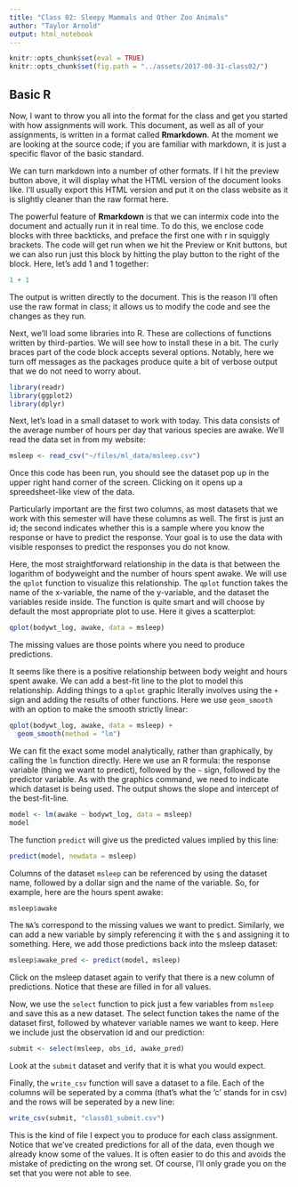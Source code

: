 ```yaml
---
title: "Class 02: Sleepy Mammals and Other Zoo Animals"
author: "Taylor Arnold"
output: html_notebook
---
```


```r
knitr::opts_chunk$set(eval = TRUE)
knitr::opts_chunk$set(fig.path = "../assets/2017-08-31-class02/")
```

## Basic R

Now, I want to throw you all into the format for the class and
get you started with how assignments will work. This document,
as well as all of your assignments, is written in a format
called **Rmarkdown**. At the moment we are looking at the
source code; if you are familiar with markdown, it is just a
specific flavor of the basic standard.

We can turn markdown into a number of other formats. If I
hit the preview button above, it will display what the
HTML version of the document looks like. I'll usually
export this HTML version and put it on the class website
as it is slightly cleaner than the raw format here.

The powerful feature of **Rmarkdown** is that we can intermix
code into the document and actually run it in real time. To
do this, we enclose code blocks with three backticks, and
preface the first one with r in squiggly brackets. The code
will get run when we hit the Preview or Knit buttons, but
we can also run just this block by hitting the play button to
the right of the block. Here, let's add 1 and 1 together:

```r
1 + 1
```

The output is written directly to the document. This is the
reason I'll often use the raw format in class; it allows us
to modify the code and see the changes as they run.

Next, we'll load some libraries into R. These are collections
of functions written by third-parties. We will see how to
install these in a bit. The curly braces part of the code
block accepts several options. Notably, here we turn off
messages as the packages produce quite a bit of verbose
output that we do not need to worry about.

```r
library(readr)
library(ggplot2)
library(dplyr)
```

Next, let's load in a small dataset to work with today.
This data consists of the average number of hours per
day that various species are awake. We'll read the data
set in from my website:

```r
msleep <- read_csv("~/files/ml_data/msleep.csv")
```

Once this code has been run, you should see the dataset
pop up in the upper right hand corner of the screen.
Clicking on it opens up a spreedsheet-like view of the
data.

Particularly important are the first two columns, as
most datasets that we work with this semester will have
these columns as well. The first is just an id; the
second indicates whether this is a sample where you
know the response or have to predict the response.
Your goal is to use the data with visible responses
to predict the responses you do not know.

Here, the most straightforward relationship in the data is
that between the logarithm of bodyweight and the number
of hours spent awake. We will use the `qplot` function
to visualize this relationship. The `qplot` function
takes the name of the x-variable, the name of the
y-variable, and the dataset the variables reside inside.
The function is quite smart and will choose by default
the most appropriate plot to use. Here it gives a
scatterplot:

```r
qplot(bodywt_log, awake, data = msleep)
```

The missing values are those points where you need to produce
predictions.

It seems like there is a positive relationship between body
weight and hours spent awake. We can add a best-fit line to
the plot to model this relationship. Adding things to a
`qplot` graphic literally involves using the `+` sign and
adding the results of other functions. Here we use `geom_smooth`
with an option to make the smooth strictly linear:

```r
qplot(bodywt_log, awake, data = msleep) +
  geom_smooth(method = "lm")
```

We can fit the exact some model analytically, rather than graphically,
by calling the `lm` function directly. Here we use an R formula: the
response variable (thing we want to predict), followed by the `~`
sign, followed by the predictor variable. As with the graphics command,
we need to indicate which dataset is being used. The output shows
the slope and intercept of the best-fit-line.

```r
model <- lm(awake ~ bodywt_log, data = msleep)
model
```

The function `predict` will give us the predicted values implied
by this line:

```r
predict(model, newdata = msleep)
```

Columns of the dataset `msleep` can be referenced by
using the dataset name, followed by a dollar sign and
the name of the variable. So, for example, here are the
hours spent awake:

```r
msleep$awake
```

The `NA`'s correspond to the missing values we want to predict.
Similarly, we can add a new variable by simply referencing it
with the `$` and assigning it to something. Here, we add those
predictions back into the msleep dataset:

```r
msleep$awake_pred <- predict(model, msleep)
```

Click on the msleep dataset again to verify that there is a
new column of predictions. Notice that these are filled in
for all values.

Now, we use the `select` function to pick just a few
variables from `msleep` and save this as a new dataset.
The select function takes the name of the dataset first,
followed by whatever variable names we want to keep. Here
we include just the observation id and our prediction:

```r
submit <- select(msleep, obs_id, awake_pred)
```

Look at the `submit` dataset and verify that it is what
you would expect.

Finally, the `write_csv` function will save a dataset
to a file. Each of the columns will be seperated by a
comma (that's what the 'c' stands for in csv) and the
rows will be seperated by a new line:

```r
write_csv(submit, "class01_submit.csv")
```

This is the kind of file I expect you to produce for
each class assignment. Notice that we've created predictions
for all of the data, even though we already know some of the
values. It is often easier to do this and avoids the mistake
of predicting on the wrong set. Of course, I'll only grade
you on the set that you were not able to see.

